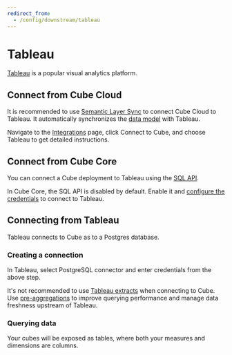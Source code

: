 ```yaml
---
redirect_from:
  - /config/downstream/tableau
---
```


# Tableau

[Tableau](https://www.tableau.com) is a popular visual analytics platform.

## Connect from Cube Cloud

It is recommended to use [Semantic Layer Sync][ref-sls] to connect Cube Cloud to
Tableau. It automatically synchronizes the [data model][ref-data-model] with Tableau.

Navigate to the [Integrations](/product/workspace/integrations#connect-specific-tools)
page, click <Btn>Connect to Cube</Btn>, and choose <Btn>Tableau</Btn> to get
detailed instructions.

## Connect from Cube Core

You can connect a Cube deployment to Tableau using the [SQL API][ref-sql-api].

In Cube Core, the SQL API is disabled by default. Enable it and [configure
the credentials](/product/apis-integrations/sql-api#configuration) to
connect to Tableau.

## Connecting from Tableau

Tableau connects to Cube as to a Postgres database.

### Creating a connection

In Tableau, select PostgreSQL connector and enter credentials from the above
step.

<Screenshot
  alt="Adding Cube to Tableau as a SQL data source"
  src="https://cubedev-blog-images.s3.us-east-2.amazonaws.com/dc025b24-674f-4f32-ac44-421d546ee676.GIF"
/>

<InfoBox>

It's not recommended to use [Tableau extracts][link-tableau-extracts] when
connecting to Cube. Use [pre-aggregations][ref-pre-aggs] to improve querying
performance and manage data freshness upstream of Tableau.

</InfoBox>

### Querying data

Your cubes will be exposed as tables, where both your measures and dimensions
are columns.

<Screenshot
  alt="Cube data in Tableau"
  src="https://cubedev-blog-images.s3.us-east-2.amazonaws.com/ea73a998-e2ce-4814-863e-425b4d35860c.gif"
/>

[ref-getting-started]: /product/getting-started/cloud
[ref-sql-api]: /product/apis-integrations/sql-api
[ref-pre-aggs]: /product/caching/using-pre-aggregations
[ref-sls]: /product/apis-integrations/semantic-layer-sync
[ref-data-model]: /product/data-modeling/overview
[link-tableau-extracts]: https://help.tableau.com/current/pro/desktop/en-us/extracting_data.htm